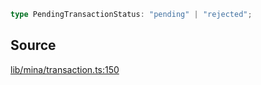 ```ts
type PendingTransactionStatus: "pending" | "rejected";
```

## Source

[lib/mina/transaction.ts:150](https://github.com/o1-labs/o1js/blob/1ed4125b454628ef1e3e4d32dd416718a59702b8/src/lib/mina/transaction.ts#L150)
